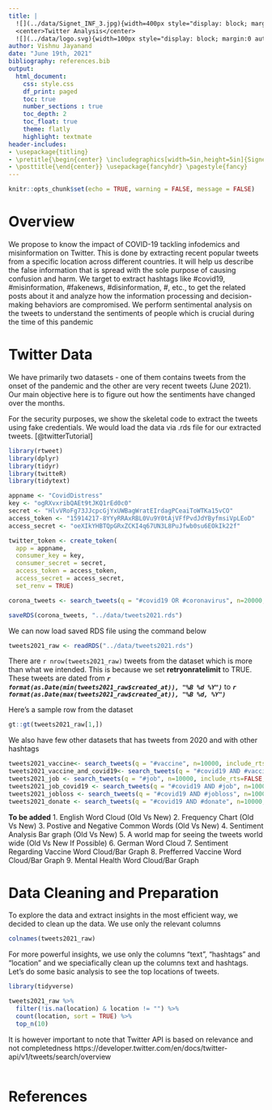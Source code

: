 ```yaml
---
title: |
  ![](../data/Signet_INF_3.jpg){width=400px style="display: block; margin:0 auto"}
  <center>Twitter Analysis</center>
  ![](../data/logo.svg){width=100px style="display: block; margin:0 auto"}
author: Vishnu Jayanand
date: "June 19th, 2021"
bibliography: references.bib
output:
  html_document:
    css: style.css
    df_print: paged
    toc: true
    number_sections : true
    toc_depth: 2
    toc_float: true 
    theme: flatly
    highlight: textmate
header-includes:
- \usepackage{titling}
- \pretitle{\begin{center} \includegraphics[width=5in,height=5in]{Signet_INF_3.jpg}\LARGE\\}
- \posttitle{\end{center}} \usepackage{fancyhdr} \pagestyle{fancy} 
---
```


```r
knitr::opts_chunk$set(echo = TRUE, warning = FALSE, message = FALSE)
```

# **Overview** {-} 

We propose to know the impact of COVID-19 tackling infodemics and misinformation on
Twitter. This is done by extracting recent popular tweets from a specific location across different countries.
It will help us describe the false information that is spread with the sole purpose of causing confusion and
harm. We target to extract hashtags like #covid19, #misinformation, #fakenews, #disinformation, #, etc.,
to get the related posts about it and analyze how the information processing and decision-making behaviors
are compromised. We perform sentimental analysis on the tweets to understand the sentiments of people
which is crucial during the time of this pandemic

# Twitter Data

We have primarily two datasets - one of them contains tweets from the onset of the pandemic and the other are very recent tweets (June 2021). Our main objective here is to figure out 
how the sentiments have changed over the months.

For the security purposes, we show the skeletal code to extract the tweets using fake credentials. We would load the data via .rds file for our extracted tweets. [@twitterTutorial]

```r
library(rtweet)
library(dplyr)
library(tidyr)
library(twitteR)
library(tidytext)

appname <- "CovidDistress"
key <- "ogRXvxribQAEt9tJKQ1rEd0c0"
secret <- "HlvVRoFg73JJcpcGjYxUWBagWratEIrdagPCeaiToWTKa15vCO"
access_token <- "15914217-8YYyRRAxRBL0Vu9Y0tAjVFfPvdJdYByfmsiVpLEoD"
access_secret <- "oeXIkYHBTQpGRxZCKI4q67UN3L8PuJfwb0su6EOkIk22f" 

twitter_token <- create_token(
  app = appname,
  consumer_key = key,
  consumer_secret = secret,
  access_token = access_token,
  access_secret = access_secret,
  set_renv = TRUE)

corona_tweets <- search_tweets(q = "#covid19 OR #coronavirus", n=20000, include_rts=FALSE, lang="en", retryonratelimit = TRUE)

saveRDS(corona_tweets, "../data/tweets2021.rds")
```

We can now load saved RDS file using the command below
```r
tweets2021_raw <- readRDS("../data/tweets2021.rds")

```

There are `r nrow(tweets2021_raw)` tweets from the dataset which is more than what we intended. This is because we set **retryonratelimit** to TRUE. These tweets are dated from ***`r format(as.Date(min(tweets2021_raw$created_at)), "%B %d %Y")`*** to ***`r format(as.Date(max(tweets2021_raw$created_at)), "%B %d, %Y")`***

Here's a sample row from the dataset
```r
gt::gt(tweets2021_raw[1,])
```

We also have few other datasets that has tweets from 2020 and with other hashtags

```r

tweets2021_vaccine<- search_tweets(q = "#vaccine", n=10000, include_rts=FALSE, lang="en", retryonratelimit = TRUE)
tweets2021_vaccine_and_covid19<- search_tweets(q = "#covid19 AND #vaccine", n=10000, include_rts=FALSE, lang="en", retryonratelimit = TRUE)
tweets2021_job <- search_tweets(q = "#job", n=10000, include_rts=FALSE, lang="en", retryonratelimit = TRUE)
tweets2021_job_covid19 <- search_tweets(q = "#covid19 AND #job", n=10000, include_rts=FALSE, lang="en", retryonratelimit = TRUE)
tweets2021_jobloss <- search_tweets(q = "#covid19 AND #jobloss", n=10000, include_rts=FALSE, lang="en", retryonratelimit = TRUE)
tweets2021_donate <- search_tweets(q = "#covid19 AND #donate", n=10000, include_rts=FALSE, lang="en", retryonratelimit = TRUE)
```


**To be added**
1. English Word Cloud (Old Vs New)
2. Frequency Chart (Old Vs New)
3. Postive and Negative Common Words (Old Vs New)
4. Sentiment Analysis Bar graph (Old Vs New)
5. A world map for seeing the tweets world wide (Old Vs New If Possible)
6. German Word Cloud
7. Sentiment Regarding Vaccine Word Cloud/Bar Graph
8. Prefferred Vaccine Word Cloud/Bar Graph
9. Mental Health Word Cloud/Bar Graph

# Data Cleaning and Preparation

To explore the data and extract insights in the most efficient way, we decided to clean up the data. We use only the relevant columns

```r
colnames(tweets2021_raw)
```
For more powerful insights, we use only the columns "text", "hashtags" and "location" and we speciafically clean up the columns text and hashtags. Let's do some basic analysis to see the top locations of tweets.

```r
library(tidyverse)
```

```r

tweets2021_raw %>% 
  filter(!is.na(location) & location != "") %>% 
  count(location, sort = TRUE) %>% 
  top_n(10)

```


It is however important to note that Twitter API is based on relevance and not completedness
https://developer.twitter.com/en/docs/twitter-api/v1/tweets/search/overview

```r


```



# **References** 